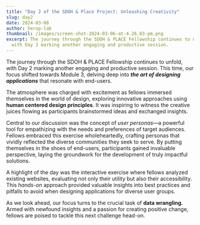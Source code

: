 ```yaml
---
title: "Day 2 of the SDOH & Place Project: Unleashing Creativity"
slug: day2
date: 2024-03-08
author: herop-lab
thumbnail: /images/screen-shot-2024-03-06-at-4.26.03-pm.png
excerpt: The journey through the SDOH & PLACE Fellowship continues to unfold,
  with Day 2 marking another engaging and productive session.
---
```

The journey through the SDOH & PLACE Fellowship continues to unfold, with Day 2 marking another engaging and productive session. This time, our focus shifted towards Module 3, delving deep into ***the art of designing applications*** that resonate with end-users.

The atmosphere was charged with excitement as fellows immersed themselves in the world of design, exploring innovative approaches using **human centered design principles**. It was inspiring to witness the creative juices flowing as participants brainstormed ideas and exchanged insights.

Central to our discussion was the concept of *user personas*—a powerful tool for empathizing with the needs and preferences of target audiences. Fellows embraced this exercise wholeheartedly, crafting personas that vividly reflected the diverse communities they seek to serve. By putting themselves in the shoes of end-users, participants gained invaluable perspective, laying the groundwork for the development of truly impactful solutions.

A highlight of the day was the interactive exercise where fellows analyzed existing websites, evaluating not only their utility but also their accessibility. This *hands-on* approach provided valuable insights into best practices and pitfalls to avoid when designing applications for diverse user groups.

As we look ahead, our focus turns to the crucial task of **data wrangling.** Armed with newfound insights and a passion for creating positive change, fellows are poised to tackle this next challenge head-on.
